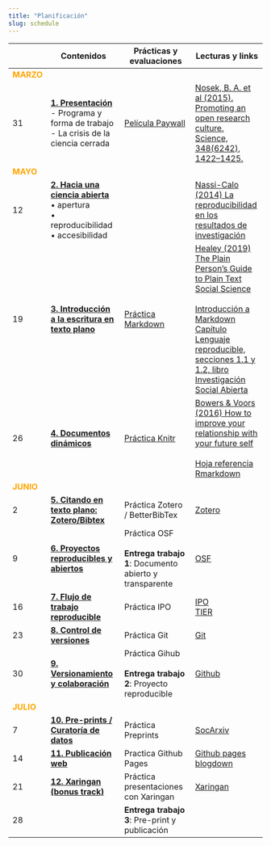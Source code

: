 ```yaml
---
title: "Planificación"
slug: schedule
---
```



|      |  <i class="fas fa-chalkboard-teacher"></i>  Contenidos     |  <i class="fas fa-user-edit"></i>  Prácticas y evaluaciones | <i class="fas fa-book-reader"></i> Lecturas y links
- |-----------|-----------|----------
<font color="orange"> **MARZO** </font> |   |   |
31 | [**1. Presentación**](/class/01-class) <br> - Programa y forma de trabajo <br/> - La crisis de la ciencia cerrada  | [Película Paywall](https://amara.org/en/videos/nTk5qVME6PP7/es/2350702/)  |  [Nosek, B. A. et al (2015). Promoting an open research culture. Science, 348(6242), 1422–1425.](https://doi.org/10.1126/science.aab2374)
<font color="orange"> **MAYO** </font>  |   |   |
12  | [**2. Hacia una ciencia abierta**](/class/02-class) <br> • apertura <br> • reproducibilidad <br> • accesibilidad  |   |  [Nassi-Calo (2014) La reproducibilidad en los resultados de investigación](http://blog.scielo.org/es/2014/02/27/la-reproducibilidad-en-los-resultados-de-investigacion-la-punta-del-iceberg/)
19  | [**3. Introducción a la escritura en texto plano**](/class/03-class)   | [Práctica Markdown](/assignment/02-code)  | [Healey (2019) The Plain Person’s Guide to Plain Text Social Science](https://plain-text.co/) <br> <br>[Introducción a Markdown](http://rusersgroup.com/blog/rmarkdown) <br> [Capítulo Lenguaje reproducible, secciones 1.1 y 1.2, libro Investigación Social Abierta](https://juancarloscastillo.github.io/in-socabi/lenguaje-reproducible.html)
26  | [**4. Documentos dinámicos**](/class/04-class)  | [Práctica Knitr](/assignment/03-code)  | [Bowers & Voors (2016) How to improve your relationship with your future self](https://scielo.conicyt.cl/pdf/revcipol/v36n3/art11.pdf)<br><br> [Hoja referencia Rmarkdown](https://rstudio.com/wp-content/uploads/2015/03/rmarkdown-spanish.pdf)
<font color="orange"> **JUNIO** </font> |   |   |
2  | [**5. Citando en texto plano: Zotero/Bibtex**](/class/05-class)  | Práctica Zotero / BetterBibTex | [Zotero](https://www.zotero.org/)
9 | [**6. Proyectos reproducibles y abiertos**](/class/06-class)  | Práctica OSF <br><br> **Entrega trabajo 1**: Documento abierto y transparente  | [OSF](https://osf.io/)
16 | [**7. Flujo de trabajo reproducible**](/class/07-class)  | Práctica IPO    | [IPO](https://juancarloscastillo.github.io/ipo/) <br> [TIER](https://www.projecttier.org/)
23 | [**8. Control de versiones**](/class/08-class)   | Práctica Git    | [Git](https://git-scm.com/)
30  | [**9. Versionamiento y colaboración**](/class/09-class)  | Práctica Gihub  <br> <br> **Entrega trabajo 2**: Proyecto reproducible |[Github](https://github.com/)
<font color="orange"> **JULIO** </font> |   |   |
7 | [**10. Pre-prints / Curatoría de datos**](/class/10-class)  | Práctica Preprints | [SocArxiv](https://socopen.org/)
14  | [**11. Publicación web** ](/class/11-class) | Practica Github Pages  | [Github pages](https://pages.github.com/) <br> [blogdown](https://bookdown.org/yihui/blogdown/)
21  | [**12. Xaringan (bonus track)**](/class/12-class)  | Práctica presentaciones con Xaringan <br> | [Xaringan](https://slides.yihui.org/xaringan/#1)
28  |   | **Entrega trabajo 3**: Pre-print y publicación   |
